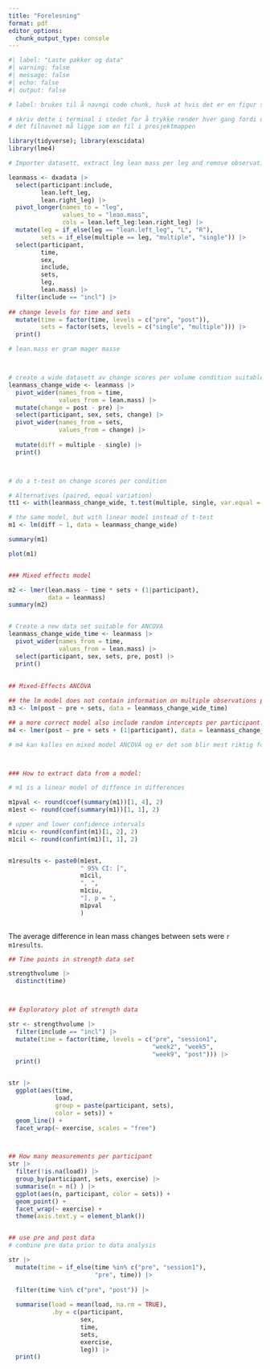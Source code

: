 ```yaml
---
title: "Forelesning"
format: pdf
editor_options: 
  chunk_output_type: console
---
```


```r
#| label: "Laste pakker og data" 
#| warning: false 
#| message: false 
#| echo: false 
#| output: false 

# label: brukes til å navngi code chunk, husk at hvis det er en figur så må det starte med fig- og hvis det er en tabell må det starte med tbl-

# skriv dette i terminal i stedet for å trykke render hver gang fordi det går fortere og den leter bare etter endringer: quarto preview filnavn 
# det filnavnet må ligge som en fil i prosjektmappen 

library(tidyverse); library(exscidata) 
library(lme4)

# Importer datasett, extract leg lean mass per leg and remove observations that are include == "excl"

leanmass <- dxadata |> 
  select(participant:include, 
         lean.left_leg, 
         lean.right_leg) |> 
  pivot_longer(names_to = "leg", 
               values_to = "lean.mass", 
               cols = lean.left_leg:lean.right_leg) |> 
  mutate(leg = if_else(leg == "lean.left_leg", "L", "R"), 
         sets = if_else(multiple == leg, "multiple", "single")) |> 
  select(participant, 
         time, 
         sex, 
         include, 
         sets, 
         leg, 
         lean.mass) |> 
  filter(include == "incl") |> 
  
## change levels for time and sets 
  mutate(time = factor(time, levels = c("pre", "post")), 
         sets = factor(sets, levels = c("single", "multiple"))) |> 
  print()

# lean.mass er gram mager masse 



# create a wide datasett av change scores per volume condition suitable for a t-test 
leanmass_change_wide <- leanmass |> 
  pivot_wider(names_from = time, 
              values_from = lean.mass) |> 
  mutate(change = post - pre) |> 
  select(participant, sex, sets, change) |> 
  pivot_wider(names_from = sets, 
              values_from = change) |> 
  
  mutate(diff = multiple - single) |> 
  print()



# do a t-test on change scores per condition 

# Alternatives (paired, equal variation) 
tt1 <- with(leanmass_change_wide, t.test(multiple, single, var.equal = TRUE, paired = TRUE)) 

# the same model, but with linear model instead of t-test
m1 <- lm(diff ~ 1, data = leanmass_change_wide) 

summary(m1) 

plot(m1)


### Mixed effects model 

m2 <- lmer(lean.mass ~ time * sets + (1|participant), 
           data = leanmass) 
summary(m2) 


# Create a new data set suitable for ANCOVA
leanmass_change_wide_time <- leanmass |> 
  pivot_wider(names_from = time, 
              values_from = lean.mass) |> 
  select(participant, sex, sets, pre, post) |> 
  print() 
  
  
## Mixed-Effects ANCOVA 

## the lm model does not contain information on multiple observations per participant
m3 <- lm(post ~ pre + sets, data = leanmass_change_wide_time) 

## a more correct model also include random intercepts per participant. Mixed-effects ANCOVA model
m4 <- lmer(post ~ pre + sets + (1|participant), data = leanmass_change_wide_time) 

# m4 kan kalles en mixed model ANCOVA og er det som blir mest riktig fordi vi tar hensyn til at hver person er med i analysene to ganger 



### How to extract data from a model: 

# m1 is a linear model of diffence in differences 

m1pval <- round(coef(summary(m1))[1, 4], 2)
m1est <- round(coef(summary(m1))[1, 1], 2) 

# upper and lower confidence intervals
m1ciu <- round(confint(m1)[1, 2], 2)
m1cil <- round(confint(m1)[1, 1], 2)


m1results <- paste0(m1est, 
                    " 95% CI: [", 
                    m1cil,
                    ", ", 
                    m1ciu, 
                    "], p = ", 
                    m1pval
                    )
  

```

The average difference in lean mass changes between sets were `r m1results`. 



```r

## Time points in strength data set 

strengthvolume |> 
  distinct(time) 



## Exploratory plot of strength data 

str <- strengthvolume |> 
  filter(include == "incl") |> 
  mutate(time = factor(time, levels = c("pre", "session1", 
                                        "week2", "week5", 
                                        "week9", "post"))) |> 
  print() 


str |> 
  ggplot(aes(time, 
             load, 
             group = paste(participant, sets), 
             color = sets)) + 
  geom_line() + 
  facet_wrap(~ exercise, scales = "free") 



## How many measurements per participant 
str |> 
  filter(!is.na(load)) |> 
  group_by(participant, sets, exercise) |> 
  summarise(n = n() ) |> 
  ggplot(aes(n, participant, color = sets)) + 
  geom_point() + 
  facet_wrap(~ exercise) + 
  theme(axis.text.y = element_blank())


## use pre and post data 
# combine pre data prior to data analysis 

str |> 
  mutate(time = if_else(time %in% c("pre", "session1"), 
                        "pre", time)) |> 
  
  filter(time %in% c("pre", "post")) |> 
  
  summarise(load = mean(load, na.rm = TRUE), 
            .by = c(participant, 
                    sex, 
                    time, 
                    sets, 
                    exercise, 
                    leg)) |> 
  print() 



```
